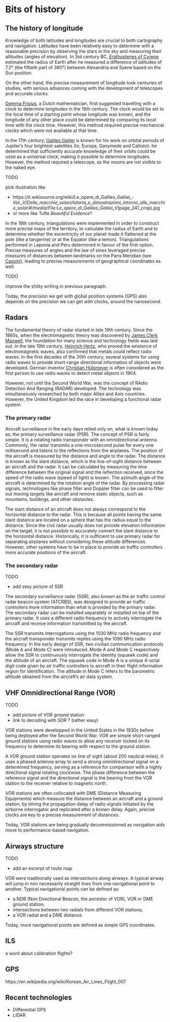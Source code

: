 # Bits of history

## The history of longitude

Knowledge of both latitudes and longitudes are crucial to both cartography and navigation. Latitudes have been relatively easy to determine with a reasonable precision by observing the stars in the sky and measuring their altitudes (angles of elevation). In 3rd century BC, [Erathostenes of Cyrene](https://en.wikipedia.org/wiki/Eratosthenes) estimated the radius of Earth after he measured a difference of latitudes of 7.2° (the fiftieth part of 360°) between Alexandria and Syene based on the Sun position.

On the other hand, the precise measurement of longitude took centuries of studies, with serious advances coming with the development of telescopes and accurate clocks.

[Gemma Frisius](https://en.wikipedia.org/wiki/Gemma_Frisius), a Dutch mathematician, first suggested travelling with a clock to determine longitudes in the 16th century. The clock would be set to the local time of a starting point whose longitude was known, and the longitude of any other place could be determined by comparing its local time with the clock time. However, this method required precise mechanical clocks which were not available at that time.

In the 17th century, [Galileo Galilei](https://en.wikipedia.org/wiki/Galileo_Galilei) is known for his work on orbital periods of Jupiter's four brightest satellites (Io, Europa, Ganymede and Callisto): he determined that sufficiently accurate knowledge of their orbits could be used as a universal clock, making it possible to determine longitudes. However, the method required a telescope, as the moons are not visible to the naked eye.


::: {.infobox .warning}
::: {.title}
TODO
:::

pick illustration like

- https://it.wikisource.org/wiki/Le_opere_di_Galileo_Galilei_-_Vol._V/Delle_macchie_solari/Istoria_e_dimostrazioni_intorno_alle_macchie_solari#/media/File:Le_opere_di_Galileo_Galilei_V_(page_241_crop).jpg
- or more like Tufte _Beautiful Evidence_?
:::

In the 18th century, triangulations were implemented in order to construct more precise maps of the territory, to calculate the radius of Earth and to determine whether the excentricity of our planet made it flattened at the pole (like a tangerine) or at the Equator (like a lemon). Triangulations performed in Laponia and Peru determined in favour of the first option. Precise measures of angles and the law of sines leveraged precise measures of distances between landmarks on the Paris Meridian (see [Cassini](https://en.wikipedia.org/wiki/C%C3%A9sar-Fran%C3%A7ois_Cassini_de_Thury)), leading to precise measurements of geographical coordinates as well.

::: {.infobox .warning}
::: {.title}
TODO
:::
improve the shitty writing in previous paragraph.
:::

Today, the precision we get with global position systems (GPS) also depends on the precision we can get with clocks, around the nanosecond.

## Radars

The fundamental theory of radar started in late 19th century. Since the 1860s, when the electromagnetic theory was discovered by [James Clerk Maxwell](https://fr.wikipedia.org/wiki/James_Clerk_Maxwell), the foundation for many science and technology fields was laid out. In the late 19th century, [Heinrich Hertz](https://fr.wikipedia.org/wiki/Heinrich_Hertz), who proved the existence of electromagnetic waves, also confirmed that metals could reflect radio waves. In the first decades of the 20th century, several systems for using radio waves to provide short-range directional information of objects were developed. German inventor [Christian Hülsmeyer](https://fr.wikipedia.org/wiki/Christian_H%C3%BClsmeyer) is often considered as the first person to use radio waves to detect metal objects in 1904.

However, not until the Second World War, was the concept of RAdio Detection And Ranging (RADAR) developed. The technology was simultaneously researched by both major Allies and Axis countries. However, the United Kingdom led the race in developing a functional radar system.

### The primary radar

Aircraft surveillance in the early days relied only on, what is known today as, the primary surveillance radar (PSR). The concept of PSR is fairly simple. It is a rotating radio transponder with an omnidirectional antenna. Commonly, the radar transmits a one-microsecond pulse for every one millisecond and listens to the reflections from the airplanes. The position of the aircraft is measured by the distance and angle to the radar. The distance is known as the slant distance, which is the line-of-sight distance between an aircraft and the radar. It can be calculated by measuring the time difference between the original signal and the reflection received, since the speed of the radio wave (speed of light) is known. The azimuth angle of the aircraft is determined by the rotation angle of the radar. By processing radar signals, technologies like phase filter and Doppler filter can be used to filter out moving targets like aircraft and remove static objects, such as mountains, buildings, and other obstacles.

The slant distance of an aircraft does not always correspond to the horizontal distance to the radar. This is because all points having the same slant distance are located on a sphere that has the radius equal to the distance. Since the civil radar usually does not provide elevation information on the target, it is not possible to accurately convert the slant distance to the horizontal distance. Historically, it is sufficient to use primary radar for separating airplanes without considering these altitude differences. However, other systems have to be in place to provide air traffic controllers more accurate positions of the aircraft.

### The secondary radar

::: {.infobox .warning}
::: {.title}
TODO
:::
- add sexy picture of SSR
:::

The secondary surveillance radar (SSR), also known as the air traffic control radar beacon system (ATCRBS), was designed to provide air traffic controllers more information than what is provided by the primary radar. The secondary radar can be installed separately or installed on top of the primary radar. It uses a different radio frequency to actively interrogate the aircraft and receive information transmitted by the aircraft.

The SSR transmits interrogations using the 1030 MHz radio frequency and the aircraft transponder transmits replies using the 1090 MHz radio frequency. In the early design of SSR, two civilian communication protocols (Mode A and Mode C) were introduced. Mode A and Mode C respectively allow the SSR to continuously interrogate the identity (squawk code) and the altitude of an aircraft. The squawk code in Mode A is a unique 4-octal digit code given by air traffic controllers to aircraft in their flight information region for identification. The altitude in Mode C refers to the barometric altitude obtained from the aircraft’s air data system.

## VHF Omnidirectional Range (VOR)

::: {.infobox .warning}
::: {.title}
TODO
:::
- add picture of VOR ground station
- link to decoding with SDR ? (rather easy)
:::

VOR stations were developped in the United States in the 1930s before being deployed after the Second World War. VOR are simple short-ranged ground stations using radio waves to allow any receiver locked on its frequency to determine its bearing with respect to the ground station.

A VOR ground station operates on line of sight (about 200 nautical miles). It uses a phased antenna array to send a strong omnidirectional signal on a determined frequency, serving as a reference for comparison with a highly directional signal rotating clockwise. The phase difference between the reference signal and the directional signal is the bearing from the VOR station to the receiver relative to magnetic north.

VOR stations are often collocated with DME (Distance Measuring Equipments) which measure the distance between an aircraft and a ground station, by timing the propagation delay of radio signals initiated by the airborne interrogator and replicated after a known delay. Again, precise clocks are key to a precise measurement of distances.

Today, VOR stations are being gradually decommissioned as navigation aids move to performance-based navigation.

## Airways structure

::: {.infobox .warning}
::: {.title}
TODO
:::
- add an excerpt of route map
:::

VOR were traditionally used as intersections along airways. A typical airway will jump in non necessarily straight lines from one navigational point to 
another. Typical navigational points can be defined as:

- a NDB (Non Directional Beacon, the ancestor of VOR), VOR or DME ground station;
- intersections between two radials from different VOR stations;
- a VOR radial and a DME distance.

Today, more navigational points are defined as simple GPS coordinates.


## ILS


::: {.infobox}
a word about calibration flights?
:::


## GPS

https://en.wikipedia.org/wiki/Korean_Air_Lines_Flight_007


## Recent technologies

- Differential GPS
- LIDAR

